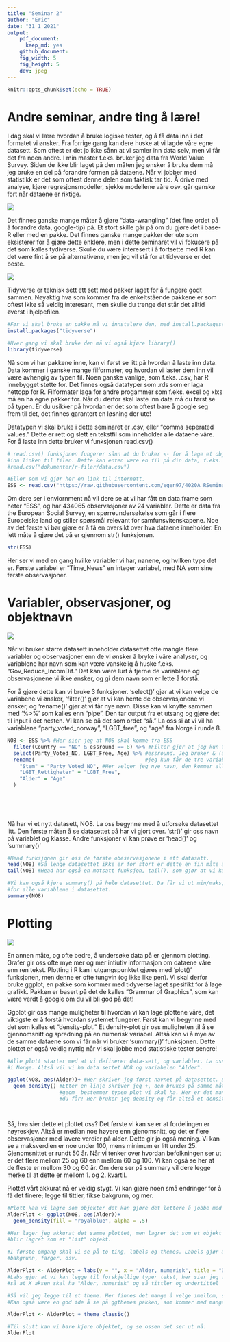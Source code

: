 ```yaml
---
title: "Seminar 2"
author: "Eric"
date: "31 1 2021"
output: 
    pdf_document: 
      keep_md: yes
    github_document:
    fig_width: 5
    fig_height: 5
    dev: jpeg
---
```


```r
knitr::opts_chunk$set(echo = TRUE)
```

# Andre seminar, andre ting å lære!

I dag skal vi lære hvordan å bruke logiske tester, og å få data inn i det formatet vi ønsker. Fra forrige gang kan dere huske at vi lagde våre egne datasett. Som oftest er det jo ikke sånn at vi samler inn data selv, men vi får det fra noen andre. I min master f.eks. bruker jeg data fra World Value Survey. Siden de ikke blir laget på den måten jeg ønsker å bruke dem må jeg bruke en del på forandre formen på dataene. Når vi jobber med statistikk er det som oftest denne delen som faktisk tar tid. Å drive med analyse, kjøre regresjonsmodeller, sjekke modellene våre osv. går ganske fort når dataene er riktige. 

![](Bilder/prepdata.jpg)

Det finnes ganske mange måter å gjøre "data-wrangling" (det fine ordet på å forandre data, google-tip) på. Et stort skille går på om du gjøre det i base-R eller med en pakke. Det finnes ganske mange pakker der ute som eksisterer for å gjøre dette enklere, men i dette seminaret vil vi fokusere på det som kalles tydiverse. Skulle du være interesert i å fortsette med R kan det være fint å se på alternativene, men jeg vil stå for at tidyverse er det beste. 

![](Bilder/tydiverse.jpg)


Tidyverse er teknisk sett ett sett med pakker laget for å fungere godt sammen. Nøyaktig hva som kommer fra de enkeltstående pakkene er som oftest ikke så veldig interesant, men skulle du trenge det står det alltid øverst i hjelpefilen. 

```r
#Før vi skal bruke en pakke må vi innstalere den, med install.packages() funksjonen
install.packages("tidyverse")
```
```r
#Hver gang vi skal bruke den må vi også kjøre library()
library(tidyverse)
```


Nå som vi har pakkene inne, kan vi først se litt på hvordan å laste inn data. Data kommer i ganske mange filformater, og hvordan vi laster dem inn vil være avhengig av typen fil. Noen ganske vanlige, som f.eks. .csv, har R innebygget støtte for. Det finnes også datatyper som .rds som er laga nettopp for R. Filformater laga for andre progammer som f.eks. excel og xlxs må en ha egne pakker for. Når du derfor skal laste inn data må du først se på typen. Er du usikker på hvordan er det som oftest bare å google seg frem til det, det finnes garantert en løsning der ute!

Datatypen vi skal bruke i dette seminaret er .csv, eller "comma seperated values." Dette er rett og slett en tekstfil som inneholder alle dataene våre. For å laste inn dette bruker vi funksjonen read.csv()

```r
# read.csv() funksjonen fungerer sånn at du bruker <- for å lage et objekt, og så i parantesen skriver
#inn linken til filen. Dette kan enten være en fil på din data, f.eks. 
#read.csv("dokumenter/r-filer/data.csv")

#Eller som vi gjør her en link til internett. 
ESS <- read.csv("https://raw.githubusercontent.com/egen97/4020A_RSeminar/master/ESS_Selected.csv")

```

Om dere ser i enviornment nå vil dere se at vi har fått en data.frame som heter "ESS", og har 434065 observasjoner av 24 variabler. Dette er data fra the European Social Survey, en spørreundersøkelse som går i flere Europeiske land og stiller spørsmål relevant for samfunsvitenskapene. Noe av det første vi bør gjøre er å få en oversikt over hva dataene inneholder. En lett måte å gjøre det på er gjennom str() funksjonen. 

```r
str(ESS)
```


Her ser vi med en gang hvilke variabler vi har, nanene, og hvilken type det er. Første variabel er "Time_News" en integer variabel, med NA som sine første observasjoner. 




# Variabler, observasjoner, og objektnavn

![](Bilder/varname.png)

Når vi bruker større datasett inneholder datasettet ofte mangle flere variabler og observasjoner enn de vi ønsker å bryke i våre analyser, og variablene har navn som kan være vanskelig å huske f.eks. "Gov_Reduce_IncomDif." Det kan være lurt å fjerne de variablene og observasjonene vi ikke ønsker, og gi dem navn som er lette å forstå. 

For å gjøre dette kan vi bruke 3 funksjoner. 'select()' gjør at vi kan velge de variabene vi ønsker, 'filter()' gjør at vi kan hente de observasjonene vi ønsker, og 'rename()' gjør at vi får nye navn. Disse kan vi knytte sammen med '%>%' som kalles enn "pipe". Den tar output fra et utsang og gjøre det til input i det nesten. Vi kan se på det som ordet "så." La oss si at vi vil ha variablene "party_voted_norway", "LGBT_free", og "age" fra Norge i runde 8. 

```r
NO8 <- ESS %>% #Her sier jeg at NO8 skal komme fra ESS
  filter(Country == "NO" & essround == 8) %>% #Filter gjør at jeg kun får de observasjonene som har "NO" på country og 8 på
  select(Party_Voted_NO, LGBT_Free, Age) %>% #essround. Jeg bruker & (and) for å få at begge må være TRUE. Select() gjør at jeg
  rename(                                    #jeg kun får de tre variablene jeg velger ut.
    "Stem" = "Party_Voted_NO", #Her velger jeg nye navn, den kommer alltid sånn at formen er "Nytt navn" = "Gammelt navn"
    "LGBT_Rettigheter" = "LGBT_Free",
    "Alder" = "Age"
  )                                            
                                      
                                        
  
  
```



Nå har vi et nytt datasett, NO8. La oss begynne med å utforsøke datasettet litt. Den første måten å se datasettet på har vi gjort over. 'str()' gir oss navn på variablet og klasse. Andre funksjoner vi kan prøve er 'head()' og 'summary()'

```r
#Head funksjonen gir oss de første obeservasjonene i ett datasatt. 
head(NO8) #Så lenge datasettet ikke er for stort er dette en fin måte å utforske datasettet på. 
tail(NO8) #Head har også en motsatt funksjon, tail(), som gjør at vi kan se bunn av datasettet. 

#Vi kan også kjøre summary() på hele datasettet. Da får vi ut min/maks, kvartiler, og gjenomsnitt/median
#for alle variablene i datasettet. 
summary(NO8)

```

# Plotting

![](Bilder/ggplot.jpg)

En annen måte, og ofte bedre, å undersøke data på er gjennom plotting. Grafer gir oss ofte mye mer og mer intiutiv informasjon om dataene våre enn ren tekst. Plotting i R kan i utgangspunktet gjøres med 'plot()' funksjonen, men denne er ofte tungvin (og ikke like pen). Vi skal derfor bruke ggplot, en pakke som kommer med tidyverse laget spesifikt for å lage grafikk. Pakken er basert på det de kalles "Grammar of Graphics", som kan være verdt å google om du vil bli god på det! 

Ggplot gir oss mange muligheter til hvordan vi kan lage plottene våre, det viktigste er å forstå hvordan systemet fungerer. Først kan vi begynne med det som kalles et "density-plot." Et density-plot gir oss muligheten til å se gjennomsnitt og spredning på en numerisk variabel. Altså kan vi å mye av de samme dataene som vi får når vi bruker 'summary()' funksjonen. Dette plottet er også veldig nyttig når vi skal jobbe med statistiske tester senere!

```r
#Alle plott starter med at vi definerer data-sett, og variabler. La oss se på distribusjonen av alder
#i Norge. Altså vil vi ha data settet NO8 og variabelen "Alder".

ggplot(NO8, aes(Alder))+ #Her skriver jeg først navnet på datasettet. Så bruker jeg funksjonen aes() (aesthetic) for variabelen
  geom_density() #Etter en linje skriver jeg +, den brukes på samme måte som %>% for at neste linje skal følge forrige
                 #geom_ bestemmer typen plot vi skal ha. Her er det mange å velge mellom, så lurt å bla igjennom og se hva
                 #du får! Her bruker jeg density og får altså et density plott. 




```

Så, hva sier dette et plottet oss? Det første vi kan se er at fordelingen er høyreskjev. Altså er median noe høyere enn gjenomsnitt, og det er flere observasjoner med lavere verdier på alder. Dette gir jo også mening. Vi kan se a maksverdien er noe under 100, mens minimum er litt under 25. Gjenomsnittet er rundt 50 år. Når vi tenker over hvordan befolkningen ser ut er det flere mellom 25 og 60 enn mellom 60 og 100. Vi kan også se her at de fleste er mellom 30 og 60 år. Om dere ser på summary vil dere legge merke til at dette er mellom 1. og 2. kvartil. 


Plottet vårt akkurat nå er veldig stygt. Vi kan gjøre noen små endringer for å få det finere; legge til tittler, fikse bakgrunn, og mer. 
```r
#Plott kan vi lagre som objekter det kan gjøre det lettere å jobbe med videre 
AlderPlot <- ggplot(NO8, aes(Alder))+
  geom_density(fill = "royalblue", alpha = .5)

#Her lager jeg akkurat det samme plottet, men lagrer det som et objekt med navn "AlderPlot". I enviornment vil dere se at dette
#blir lagret som et "list" objekt. 

#I første omgang skal vi se på to ting, labels og themes. Labels gjør at vi kan legge til tekst, og themes gir et tema til 
#bakgrunn, farger, osv. 

AlderPlot <- AlderPlot + labs(y = "", x = "Alder, numerisk", title = "DensityPlot for Alder", subtitle = "ESS Norge, runde 8")
#Labs gjør at vi kan legge til forskjellige typer tekst, her sier jeg først at y-aksen ikke skal ha noen (ved å sette "" tomt),
#så at X aksen skal ha "Alder, numerisk" og så tittler og undertittel 

#Så vil jeg legge til et theme. Her finnes det mange å velge imellom, så det er verdt å sjekke ut hvem dere liker best!
#Kan også være en god ide å se på ggthemes pakken, som kommer med mange fler og også mer muligheter til å tilpasse selv. 

AlderPlot <- AlderPlot + theme_classic()

#Til slutt kan vi bare kjøre objektet, og se ossen det ser ut nå:
AlderPlot
```

